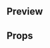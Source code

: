 
<Meta title="Molecules|List Item" component={ListItem} />

## Preview

<Preview>
  <Story name="ListItem">
    <ListItem
      type={select(
        'type',
        {
          Normal: 'normal',
          Accent: 'accent',
          Main: 'main',
        },
        'normal'
      )}
      text={text('Text', 'Cargo por servicio')}
      price={number('Price', 80)}
      currency={text('Currency', 'MXN')}
      hasNotice={boolean('Has notice', false)}
    />
  </Story>
</Preview>

## Props

<Props of={ListItem} />
